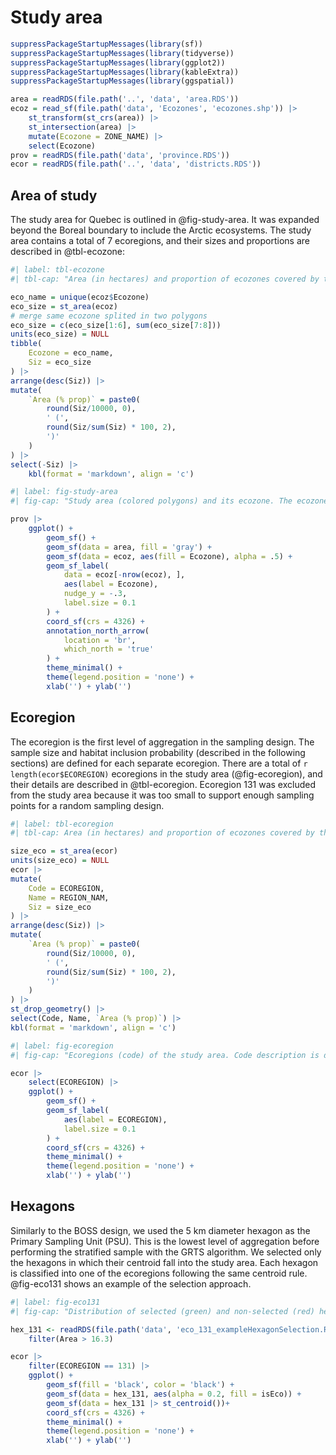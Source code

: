 # Study area

```r
suppressPackageStartupMessages(library(sf))
suppressPackageStartupMessages(library(tidyverse))
suppressPackageStartupMessages(library(ggplot2))
suppressPackageStartupMessages(library(kableExtra))
suppressPackageStartupMessages(library(ggspatial))

area = readRDS(file.path('..', 'data', 'area.RDS'))
ecoz = read_sf(file.path('data', 'Ecozones', 'ecozones.shp')) |>
    st_transform(st_crs(area)) |>
    st_intersection(area) |>
    mutate(Ecozone = ZONE_NAME) |>
    select(Ecozone)
prov = readRDS(file.path('data', 'province.RDS'))
ecor = readRDS(file.path('..', 'data', 'districts.RDS'))
```

## Area of study

The study area for Quebec is outlined in @fig-study-area.
It was expanded beyond the Boreal boundary to include the Arctic ecosystems.
The study area contains a total of 7 ecoregions, and their sizes and proportions are described in @tbl-ecozone:

```r
#| label: tbl-ecozone
#| tbl-cap: "Area (in hectares) and proportion of ecozones covered by the study area."

eco_name = unique(ecoz$Ecozone)
eco_size = st_area(ecoz)
# merge same ecozone splited in two polygons
eco_size = c(eco_size[1:6], sum(eco_size[7:8]))
units(eco_size) = NULL
tibble(
    Ecozone = eco_name,
    Siz = eco_size
) |>
arrange(desc(Siz)) |>
mutate(
    `Area (% prop)` = paste0(
        round(Siz/10000, 0),
        ' (',
        round(Siz/sum(Siz) * 100, 2),
        ')'
    )
) |>
select(-Siz) |>
    kbl(format = 'markdown', align = 'c')
```

```r
#| label: fig-study-area
#| fig-cap: "Study area (colored polygons) and its ecozone. The ecozone map was extracted from the Terrestrial Ecoregions of Canada data product - Government of Canada; Agriculture and Agri-Food Canada."

prov |>
    ggplot() +
        geom_sf() +
        geom_sf(data = area, fill = 'gray') +
        geom_sf(data = ecoz, aes(fill = Ecozone), alpha = .5) +
        geom_sf_label(
            data = ecoz[-nrow(ecoz), ],
            aes(label = Ecozone),
            nudge_y = -.3,
            label.size = 0.1
        ) +
        coord_sf(crs = 4326) +
        annotation_north_arrow(
            location = 'br',
            which_north = 'true'
        ) +
        theme_minimal() +
        theme(legend.position = 'none') +
        xlab('') + ylab('')
```

## Ecoregion

The ecoregion is the first level of aggregation in the sampling design.
The sample size and habitat inclusion probability (described in the following sections) are defined for each separate ecoregion.
There are a total of `r length(ecor$ECOREGION)` ecoregions in the study area (@fig-ecoregion), and their details are described in @tbl-ecoregion.
Ecoregion 131 was excluded from the study area because it was too small to support enough sampling points for a random sampling design.

```r
#| label: tbl-ecoregion
#| tbl-cap: Area (in hectares) and proportion of ecozones covered by the study area.

size_eco = st_area(ecor)
units(size_eco) = NULL
ecor |>
mutate(
    Code = ECOREGION,
    Name = REGION_NAM,
    Siz = size_eco
) |>
arrange(desc(Siz)) |>
mutate(
    `Area (% prop)` = paste0(
        round(Siz/10000, 0),
        ' (',
        round(Siz/sum(Siz) * 100, 2),
        ')'
    )
) |>
st_drop_geometry() |>
select(Code, Name, `Area (% prop)`) |>
kbl(format = 'markdown', align = 'c')
```


```r
#| label: fig-ecoregion
#| fig-cap: "Ecoregions (code) of the study area. Code description is detailed in @tbl-ecoregion."

ecor |>
    select(ECOREGION) |>
    ggplot() +
        geom_sf() +
        geom_sf_label(
            aes(label = ECOREGION),
            label.size = 0.1
        ) +
        coord_sf(crs = 4326) +
        theme_minimal() +
        theme(legend.position = 'none') +
        xlab('') + ylab('')
```

## Hexagons

Similarly to the BOSS design, we used the 5 km diameter hexagon as the Primary Sampling Unit (PSU).
This is the lowest level of aggregation before performing the stratified sample with the GRTS algorithm.
We selected only the hexagons in which their centroid fall into the study area.
Each hexagon is classified into one of the ecoregions following the same centroid rule.
@fig-eco131 shows an example of the selection approach.

```r
#| label: fig-eco131
#| fig-cap: "Distribution of selected (green) and non-selected (red) hexagons as a function of whether or not their respective centroid falls within the ecoregion (shaded area). The illustration uses the ecoregion 131 - Iles-de-la-Madeleine as an example."

hex_131 <- readRDS(file.path('data', 'eco_131_exampleHexagonSelection.RDS')) |>
    filter(Area > 16.3)

ecor |>
    filter(ECOREGION == 131) |>
    ggplot() +
        geom_sf(fill = 'black', color = 'black') +
        geom_sf(data = hex_131, aes(alpha = 0.2, fill = isEco)) +
        geom_sf(data = hex_131 |> st_centroid())+  
        coord_sf(crs = 4326) +
        theme_minimal() +
        theme(legend.position = 'none') +
        xlab('') + ylab('')
```
